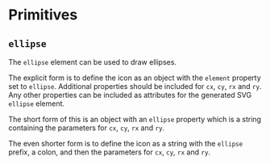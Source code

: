 
# Primitives

## `ellipse`

The `ellipse` element can be used to draw ellipses.

The explicit form is to define the icon as an object with the `element`
property set to `ellipse`.  Additional properties should be included for `cx`,
`cy`, `rx` and `ry`. Any other properties can be included as attributes for
the generated SVG `ellipse` element.

<MDNElementLink element="ellipse"/>

<Example
  Component={Component}
  code={Source}
  expand
/>

The short form of this is an object with an `ellipse` property which is a
string containing the parameters for `cx`, `cy`, `rx` and `ry`.

<Example
  Component={Short}
  code={ShortSrc}
  expand
  undent={2}
/>

The even shorter form is to define the icon as a string with the `ellipse`
prefix, a colon, and then the parameters for `cx`, `cy`, `rx` and `ry`.

<Example
  Component={String}
  code={StringSrc}
  expand
  undent={2}
/>
